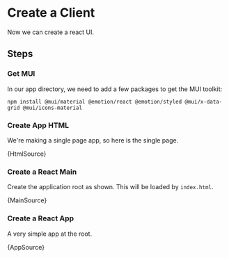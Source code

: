 
# Create a Client

Now we can create a react UI.

## Steps

### Get MUI

In our app directory, we need to add a few packages to get the MUI toolkit:

```shell
npm install @mui/material @emotion/react @emotion/styled @mui/x-data-grid @mui/icons-material
```

### Create App HTML

We're making a single page app, so here is the single page.

<CodeBlock language="html" title="index.html">
  {HtmlSource}
</CodeBlock>

### Create a React Main

Create the application root as shown. This will be loaded by `index.html`.

<CodeBlock language="tsx" title="./src/client/main.tsx">
  {MainSource}
</CodeBlock>

### Create a React App

A very simple app at the root.

<CodeBlock language="tsx" title="./src/client/app.tsx">
  {AppSource}
</CodeBlock>